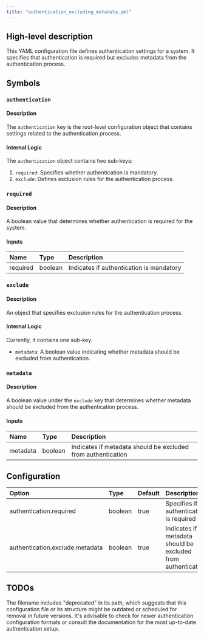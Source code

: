 ```yaml
---
title: "authentication_excluding_metadata.yml"
---
```


## High-level description
This YAML configuration file defines authentication settings for a system. It specifies that authentication is required but excludes metadata from the authentication process.

## Symbols

### `authentication`
#### Description
The `authentication` key is the root-level configuration object that contains settings related to the authentication process.

#### Internal Logic
The `authentication` object contains two sub-keys:
1. `required`: Specifies whether authentication is mandatory.
2. `exclude`: Defines exclusion rules for the authentication process.

### `required`
#### Description
A boolean value that determines whether authentication is required for the system.

#### Inputs
| Name | Type | Description |
|:-----|:-----|:------------|
| required | boolean | Indicates if authentication is mandatory |

### `exclude`
#### Description
An object that specifies exclusion rules for the authentication process.

#### Internal Logic
Currently, it contains one sub-key:
- `metadata`: A boolean value indicating whether metadata should be excluded from authentication.

### `metadata`
#### Description
A boolean value under the `exclude` key that determines whether metadata should be excluded from the authentication process.

#### Inputs
| Name | Type | Description |
|:-----|:-----|:------------|
| metadata | boolean | Indicates if metadata should be excluded from authentication |

## Configuration
| Option | Type | Default | Description |
|:-------|:-----|:--------|:------------|
| authentication.required | boolean | true | Specifies if authentication is required |
| authentication.exclude.metadata | boolean | true | Indicates if metadata should be excluded from authentication |

## TODOs
The filename includes "deprecated" in its path, which suggests that this configuration file or its structure might be outdated or scheduled for removal in future versions. It's advisable to check for newer authentication configuration formats or consult the documentation for the most up-to-date authentication setup.